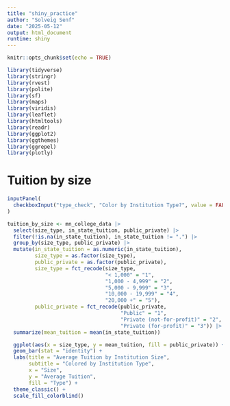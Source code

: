 ```yaml
---
title: "shiny_practice"
author: "Solveig Senf"
date: "2025-05-12"
output: html_document
runtime: shiny
---
```


```r
knitr::opts_chunk$set(echo = TRUE)

library(tidyverse)
library(stringr)
library(rvest)
library(polite)
library(sf)
library(maps)
library(viridis)
library(leaflet)
library(htmltools)
library(readr)
library(ggplot2)
library(ggthemes)
library(ggrepel)
library(plotly)
```

# Tuition by size

```r
inputPanel(
  checkboxInput("type_check", "Color by Institution Type?", value = FALSE)
)

tuition_by_size <- mn_college_data |>
  select(size_type, in_state_tuition, public_private) |>
  filter(!is.na(in_state_tuition), in_state_tuition != ".") |>
  group_by(size_type, public_private) |>
  mutate(in_state_tuition = as.numeric(in_state_tuition),
         size_type = as.factor(size_type),
         public_private = as.factor(public_private),
         size_type = fct_recode(size_type, 
                                "< 1,000" = "1",
                                "1,000 - 4,999" = "2",
                                "5,000 - 9,999" = "3",
                                "10,000 - 19,999" = "4",
                                "20,000 +" = "5"),
         public_private = fct_recode(public_private,
                                     "Public" = "1",
                                     "Private (not-for-profit)" = "2",
                                     "Private (for-profit)" = "3")) |>
  summarize(mean_tuition = mean(in_state_tuition)) 

  ggplot(aes(x = size_type, y = mean_tuition, fill = public_private)) +
  geom_bar(stat = "identity") +
  labs(title = "Average Tuition by Institution Size",
       subtitle = "Colored by Institution Type",
       x = "Size",
       y = "Average Tuition",
       fill = "Type") +
  theme_classic() +
  scale_fill_colorblind()
```
